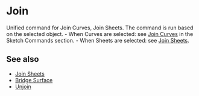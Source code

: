 
# Join

<Reference shortcut="J" command="Join" button="" />

Unified command for Join Curves, Join Sheets. The command is run based on the selected object.
    - When Curves are selected: see [Join Curves](../sketch/join-Curves) in the Sketch Commands section.
    - When Sheets are selected: see [Join Sheets](./join-sheets).

## See also
- [Join Sheets](./join-sheets)
- [Bridge Surface](./bridge-surface)
- [Unjoin](./unjoin)

















